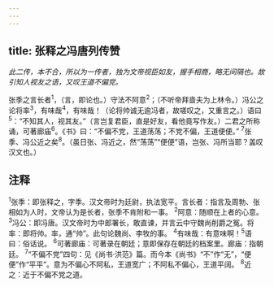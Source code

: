 ```yaml
---
---
---
```

title: 张释之冯唐列传赞
---



*此二传，本不合，所以为一传者，独为文帝视臣如友，握手相商，略无间隔也。故引知人视友之语，又叹王道不偏党。*

张季之言长者<sup>1</sup>，（言，即论也。）守法不阿意<sup>2</sup>；（不听帝拜啬夫为上林令。）冯公之论将率<sup>3</sup>，有味哉<sup>4</sup>，有味哉！（论将帅诚无逾冯者，故嗟叹之，又重言之。）语曰<sup>5</sup>：“不知其人，视其友。”（言岂复君臣，直是好友，看他竟写作友。）二君之所称诵，可著廊庙<sup>6</sup>。《书》曰：“不偏不党，王道荡荡；不党不偏，王道便便。”
<sup>7</sup>张季、冯公近之矣<sup>8</sup>。（虽日张、冯近之，然“荡荡”“便便”语，岂张、冯所当耶？盖叹汉文也。）

## 注释

<sup>1</sup>张季：即张释之，字季。汉文帝时为廷尉，执法宽平。言长者：指言及周勃、张相如为人时，文帝认为是长者，张季不肯附和一事。
<sup>2</sup>阿意：随顺在上者的心意。
<sup>3</sup>冯公：即冯唐。汉文帝时为中郎署长，敢直谏，并言云中守魏尚削爵之冤。将率：即将帅。率，通“帅”。此句论魏尚、李牧的事。
<sup>4</sup>有味哉：有意味啊！<sup>5</sup>语曰：俗话说。
<sup>6</sup>可著廊庙：可著录在朝廷；意即保存在朝廷的档案里。廊庙：指朝廷。
<sup>7</sup>“不偏不党”四句：见《尚书·洪范》篇。而今本《尚书》“不”作“无”，“便便”作“平平”。意为不偏心不阿私，王道宽广；不阿私不偏心，王道平阔。
<sup>8</sup>近之：近于不偏不党之道。